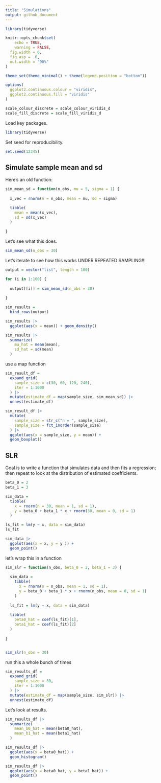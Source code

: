 ```yaml
---
title: "Simulations"
output: github_document
---
```


```r
library(tidyverse)

knitr::opts_chunk$set(
	echo = TRUE,
	warning = FALSE,
  fig.width = 6,
  fig.asp = .6,
  out.width = "90%"
)

theme_set(theme_minimal() + theme(legend.position = "bottom"))

options(
  ggplot2.continuous.colour = "viridis",
  ggplot2.continuous.fill = "viridis"
)

scale_colour_discrete = scale_colour_viridis_d
scale_fill_discrete = scale_fill_viridis_d
```

Load key packages.

```r
library(tidyverse)
```


Set seed for reproducibility.

```r
set.seed(12345)
```



## Simulate sample mean and sd

Here's an old function:

```r
sim_mean_sd = function(n_obs, mu = 5, sigma = 1) {
  
  x_vec = rnorm(n = n_obs, mean = mu, sd = sigma)

  tibble(
    mean = mean(x_vec),
    sd = sd(x_vec)
  )
  
}

```

Let's see what this does.

```r
sim_mean_sd(n_obs = 30)
```


Let's iterate to see how this works UNDER REPEATED SAMPLING!!!

```r
output = vector("list", length = 100)

for (i in 1:100) {
  
  output[[i]] = sim_mean_sd(n_obs = 30)
  
}

sim_results = 
  bind_rows(output)

sim_results |> 
  ggplot(aes(x = mean)) + geom_density()

sim_results |> 
  summarize(
    mu_hat = mean(mean), 
    sd_hat = sd(mean)
  )
```


use a map function


```r
sim_result_df =
  expand_grid(
    sample_size = c(30, 60, 120, 240),
    iter = 1:1000
  ) |> 
  mutate(estimate_df = map(sample_size, sim_mean_sd)) |> 
  unnest(estimate_df)

sim_result_df |> 
  mutate(
    sample_size = str_c("n = ", sample_size),
    sample_size = fct_inorder(sample_size)
  ) |> 
  ggplot(aes(x = sample_size, y = mean)) + 
  geom_boxplot()

```



## SLR

Goal is to write a function that simulates data and then fits a regression; then repeat to look at the distribution of estimated coefficients. 

```r
beta_0 = 2
beta_1 = 3

sim_data = 
  tibble(
    x = rnorm(n = 30, mean = 1, sd = 1), 
    y = beta_0 + beta_1 * x + rnorm(30, mean = 0, sd = 1)
  )

ls_fit = lm(y ~ x, data = sim_data)
ls_fit

sim_data |> 
  ggplot(aes(x = x, y = y )) + 
  geom_point()
```


let's wrap this in a function

```r
sim_slr = function(n_obs, beta_0 = 2, beta_1 = 3) {
  
  sim_data = 
    tibble(
      x = rnorm(n = n_obs, mean = 1, sd = 1), 
      y = beta_0 + beta_1 * x + rnorm(n_obs, mean = 0, sd = 1)
    )
  
  ls_fit = lm(y ~ x, data = sim_data)
  
  tibble(
    beta0_hat = coef(ls_fit)[1],
    beta1_hat = coef(ls_fit)[2]
  )
  
}


sim_slr(n_obs = 30)

```


run this a whole bunch of times

```r
sim_results_df = 
  expand_grid(
    sample_size = 30,
    iter = 1:1000
  ) |> 
  mutate(estimate_df = map(sample_size, sim_slr)) |> 
  unnest(estimate_df)
```

Let's look at results.


```r
sim_results_df |> 
  summarize(
    mean_b0_hat = mean(beta0_hat),
    mean_b1_hat = mean(beta1_hat)
  )

sim_results_df |> 
  ggplot(aes(x = beta0_hat)) + 
  geom_histogram()

sim_results_df |> 
  ggplot(aes(x = beta0_hat, y = beta1_hat)) + 
  geom_point()

```






